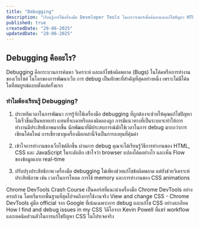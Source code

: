 ```yaml
---
title: "Debugging"
description: "เรียนรู้การใช้เครื่องมือ Developer Tools ในเบราว์เซอร์เพื่อค้นหาและแก้ไขปัญหา HTML, CSS และ JavaScript อย่างมีประสิทธิภาพ"
published: true
createdDate: "28-06-2025"
updatedDate: "28-06-2025"
---
```


## Debugging คืออะไร?

Debugging คือกระบวนการค้นหา วิเคราะห์ และแก้ไขข้อผิดพลาด (Bugs) ในโค้ดหรือการทำงานของเว็บไซต์ ในโลกของการพัฒนาเว็บ การ debug เป็นทักษะที่สำคัญที่สุดอย่างหนึ่ง เพราะไม่มีโค้ดใดที่สมบูรณ์แบบตั้งแต่ครั้งแรก

### ทำไมต้องเรียนรู้ Debugging?

1. ประหยัดเวลาในการพัฒนา
   การรู้จักใช้เครื่องมือ debugging ที่ถูกต้องจะช่วยให้คุณแก้ไขปัญหาได้เร็วขึ้นเป็นหลายเท่า แทนที่จะเดาหรือลองผิดลองถูก การมีแนวทางที่เป็นระบบจะทำให้การทำงานมีประสิทธิภาพมากขึ้น
   นักพัฒนาที่มีประสบการณ์มักใช้เวลาในการ debug มากกว่าการเขียนโค้ดใหม่ การเชี่ยวชาญเครื่องมือเหล่านี้จึงเป็นการลงทุนที่คุ้มค่า

2. เข้าใจการทำงานของเว็บไซต์ลึกขึ้น
   ผ่านการ debug คุณจะได้เรียนรู้วิธีการทำงานของ HTML, CSS และ JavaScript ในระดับลึก เข้าใจว่า browser แปลงโค้ดอย่างไร และเห็น Flow ของข้อมูลแบบ real-time

3. ปรับปรุงประสิทธิภาพ
   เครื่องมือ debugging ไม่เพียงช่วยแก้ไขข้อผิดพลาด แต่ยังช่วยวิเคราะห์ประสิทธิภาพ เช่น เวลาในการโหลด การใช้ memory และการทำงานของ CSS animations

<TextLink href="https://www.youtube.com/watch?v=151NXMk0a2c">
  Chrome DevTools Crash Course
</TextLink>
เป็นคอร์สที่แนะนำเครื่องมือ Chrome DevTools อย่างครบถ้วน
โดยเริ่มจากพื้นฐานที่สุดไปจนถึงการใช้งานจริง

<TextLink href="https://developer.chrome.com/docs/devtools/css">
  View and change CSS - Chrome DevTools
</TextLink>
คู่มือ official จาก Google ที่เน้นเฉพาะการ debug และแก้ไข CSS อย่างละเอียด

<TextLink href="https://www.youtube.com/watch?v=xWvS8OvgyiA">
  How I find and debug issues in my CSS
</TextLink>
วิดีโอจาก Kevin Powell ที่แชร์ workflow และเทคนิคส่วนตัวในการแก้ไขปัญหา CSS
ในโปรเจคจริง
